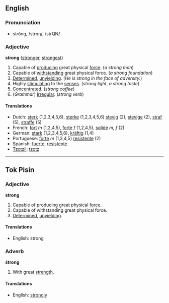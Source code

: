 ==English==
===Pronunciation===
*strŏng, /strɒŋ/, /strQN/

===Adjective===
'''strong''' ([[stronger]], [[strongest]])

#Capable of [[produce|producing]] great physical [[force]]. (''a strong man'')
#Capable of [[withstand]]ing great physical force. (''a strong foundation'')
#[[Determined]], [[unyielding]]. (''He is strong in the face of adversity.'')
#Highly [[stimulate|stimulating]] to the [[sense]]s. (''strong light'', ''a strong taste'')
#[[Concentrate]]d. (''strong coffee'')
#(''Grammar'') [[Irregular]]. (''strong verb'')

====Translations====
*Dutch: [[sterk]] (1,2,3,4,5,6), [[sterke]] (1,2,3,4,5,6) [[stevig]] (2), [[stevige]] (2), [[straf]] (5), [[straffe]] (5)
*French: [[fort]] ''m'' (1,2,4,5), [[forte]] ''f'' (1,2,4,5), [[solide]] ''m, f'' (2)
*German: [[stark]] (1,2,3,4,5,6), [[kräftig]] (1,4)
*Portuguese: [[forte]] ''m'' (1,3,4,5) [[resistente]] (2)
*Spanish: [[fuerte]], [[resistente]]
*[[Tzotzil]]: [[tzotz]]

----

==Tok Pisin==
===Adjective===
'''strong'''

#Capable of producing great physical [[force]].
#Capable of withstanding great physical force.
#[[Determined]], [[unyielding]].

====Translations====
*English: strong

===Adverb===
'''śtrong'''

#With great [[strength]].

====Translations====
*English: [[strongly]]